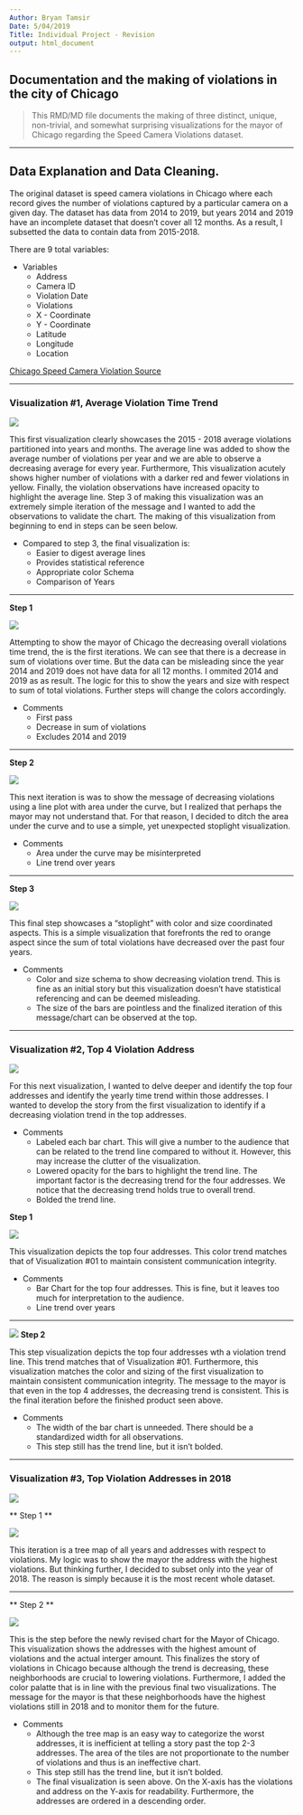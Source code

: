 ```yaml
---
Author: Bryan Tamsir
Date: 5/04/2019
Title: Individual Project - Revision
output: html_document
---
```


## Documentation and the making of violations in the city of Chicago  

> This RMD/MD file documents the making of three distinct, unique, non-trivial, and somewhat surprising visualizations for the mayor of Chicago regarding the Speed Camera Violations dataset. 

*** 

## Data Explanation and Data Cleaning. 

The original dataset is speed camera violations in Chicago where each record gives the number of violations captured by a particular camera on a given day. The dataset has data from 2014 to 2019, but years 2014 and 2019 have an incomplete dataset that doesn't cover all 12 months. As a result, I subsetted the data to contain data from 2015-2018. 

There are 9 total variables: 

* Variables
    + Address
    + Camera ID
    + Violation Date
    + Violations
    + X - Coordinate
    + Y - Coordinate
    + Latitude  
    + Longitude
    + Location

[Chicago Speed Camera Violation Source](https://data.cityofchicago.org/Transportation/Speed-Camera-Violations/hhkd-xvj4)  

***

### Visualization #1, Average Violation Time Trend

![](/Images/V1final.png)  



This first visualization clearly showcases the 2015 - 2018 average violations partitioned into years and months. The average line was added to show the average number of violations per year and we are able to observe a decreasing average for every year. Furthermore, This visualization acutely shows higher number of violations with a darker red and fewer violations in yellow. Finally, the violation observations have increased opacity to highlight the average line. Step 3 of making this visualization was an extremely simple iteration of the message and I wanted to add the observations to validate the chart. The making of this visualization from beginning to end in steps can be seen below. 

* Compared to step 3, the final visualization is: 
    + Easier to digest average lines
    + Provides statistical reference
    + Appropriate color Schema
    + Comparison of Years

*** 

**Step 1** 

![](/Images/V1s1.png)




Attempting to show the mayor of Chicago the decreasing overall violations time trend, the is the first iterations. We can see that there is a decrease in sum of violations over time. But the data can be misleading since the year 2014 and 2019 does not have data for all 12 months. I ommited 2014 and 2019 as as result. The logic for this to show the years and size with respect to sum of total violations. Further steps will change the colors accordingly. 

* Comments
    + First pass
    + Decrease in sum of violations
    + Excludes 2014 and 2019

***

**Step 2** 

![](/Images/V1S2.png)



This next iteration is was to show the message of decreasing violations using a line plot with area under the curve, but I realized that perhaps the mayor may not understand that. For that reason, I decided to ditch the area under the curve and to use a simple, yet unexpected stoplight visualization. 

* Comments
    + Area under the curve may be misinterpreted
    + Line trend over years
    
***


**Step 3**

![](/Images/V1S3.png)

 

This final step showcases a "stoplight" with color and size coordinated aspects. This is a simple visualization that forefronts the red to orange aspect since the sum of total violations have decreased over the past four years. 

* Comments
    + Color and size schema to show decreasing violation trend. This is fine as an initial story but this visualization doesn't have statistical referencing and can be deemed misleading. 
    + The size of the bars are pointless and the finalized iteration of this message/chart can be observed at the top. 

*** 

### Visualization #2, Top 4 Violation Address

![](/Images/V2final.png)  

For this next visualization, I wanted to delve deeper and identify the top four addresses and identify the yearly time trend within those addresses. I wanted to develop the story from the first visualization to identify if a decreasing violation trend in the top addresses. 

* Comments
    + Labeled each bar chart. This will give a number to the audience that can be related to the trend line compared to without it. However, this may increase the clutter of the visualization. 
    + Lowered opacity for the bars to highlight the trend line. The important factor is the decreasing trend for the four addresses. We notice that the decreasing trend holds true to overall trend. 
    + Bolded the trend line. 

**Step 1** 

![](/Images/V2S2.png)

This visualization depicts the top four addresses. This color trend matches that of Visualization #01 to maintain consistent communication integrity. 

* Comments
    + Bar Chart for the top four addresses. This is fine, but it leaves too much for interpretation to the audience. 
    + Line trend over years
    
*** 

![](/Images/V2S3.png)
**Step 2**

This step visualization depicts the top four addresses wth a violation trend line. This trend matches that of Visualization #01. Furthermore, this visualization matches the color and sizing of the first visualization to maintain consistent communication integrity. The message to the mayor is that even in the top 4 addresses, the decreasing trend is consistent. This is the final iteration before the finished product seen above. 

* Comments
    + The width of the bar chart is unneeded. There should be a standardized width for all observations. 
    + This step still has the trend line, but it isn't bolded. 

***

### Visualization #3, Top Violation Addresses in 2018

![](/Images/V3final.png)

** Step 1 ** 

![](/Images/V3S2.png)

This iteration is a tree map of all years and addresses with respect to violations. My logic was to show the mayor the address with the highest violations. But thinking further, I decided to subset only into the year of 2018. The reason is simply because it is the most recent whole dataset. 

*** 

** Step 2 ** 

![](/Images/V3S3.png)

This is the step before the newly revised chart for the Mayor of Chicago. This visualization shows the addresses with the highest amount of violations and the actual interger amount. This finalizes the story of violations in Chicago because although the trend is decreasing, these neighborhoods are crucial to lowering violations. Furthermore, I added the color palatte that is in line with the previous final two visualizations. The message for the mayor is that these neighborhoods have the highest violations still in 2018 and to monitor them for the future. 

* Comments
    + Although the tree map is an easy way to categorize the worst addresses, it is inefficient at telling a story past the top 2-3 addresses. The area of the tiles are not proportionate to the number of violations and thus is an ineffective chart. 
    + This step still has the trend line, but it isn't bolded. 
    + The final visualization is seen above. On the X-axis has the violations and address on the Y-axis for readability. Furthermore, the addresses are ordered in a descending order. 
